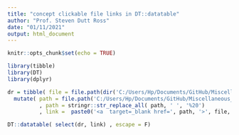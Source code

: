 ```yaml
---
title: "concept clickable file links in DT::datatable"
author: "Prof. Steven Dutt Ross"
date: "01/11/2021"
output: html_document
---
```


```r
knitr::opts_chunk$set(echo = TRUE)
```




```r
library(tibble)
library(DT)
library(dplyr)

dr = tibble( file = file.path(dir('C:/Users/Hp/Documents/GitHub/Miscellaneous_Functions_Rstats/') ) ) %>%
  mutate( path = file.path('C:/Users/Hp/Documents/GitHub/Miscellaneous_Functions_Rstats/', file )
          , path = stringr::str_replace_all( path, ' ', '%20')
          , link =  paste0('<a  target=_blank href=', path, '>', file,'</a>' ) )

DT::datatable( select(dr, link) , escape = F)
```

